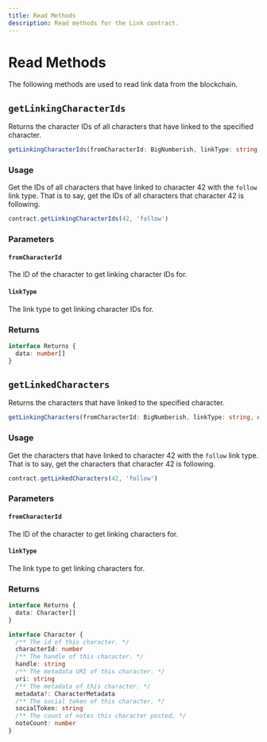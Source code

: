 ```yaml
---
title: Read Methods
description: Read methods for the Link contract.
---
```


# Read Methods

The following methods are used to read link data from the blockchain.


<CalloutUseIndexer />

## `getLinkingCharacterIds`

Returns the character IDs of all characters that have linked to the specified character.

```ts
getLinkingCharacterIds(fromCharacterId: BigNumberish, linkType: string, overrides?: CallOverrides): Promise<{ data: number[]; }>
```

### Usage

Get the IDs of all characters that have linked to character 42 with the `follow` link type. That is to say, get the IDs of all characters that character 42 is following.

```ts
contract.getLinkingCharacterIds(42, 'follow')
```

### Parameters

#### `fromCharacterId`

The ID of the character to get linking character IDs for.

#### `linkType`

The link type to get linking character IDs for.

### Returns

```ts
interface Returns {
  data: number[]
}
```

## `getLinkedCharacters`

Returns the characters that have linked to the specified character.

```ts
getLinkingCharacters(fromCharacterId: BigNumberish, linkType: string, overrides?: CallOverrides): Promise<{ data: Character[]; }>
```

### Usage

Get the characters that have linked to character 42 with the `follow` link type. That is to say, get the characters that character 42 is following.

```ts
contract.getLinkedCharacters(42, 'follow')
```

### Parameters

#### `fromCharacterId`

The ID of the character to get linking characters for.

#### `linkType`

The link type to get linking characters for.

### Returns

```ts
interface Returns {
  data: Character[]
}

interface Character {
  /** The id of this character. */
  characterId: number
  /** The handle of this character. */
  handle: string
  /** The metadata URI of this character. */
  uri: string
  /** The metadata of this character. */
  metadata?: CharacterMetadata
  /** The social token of this character. */
  socialToken: string
  /** The count of notes this character posted. */
  noteCount: number
}
```
